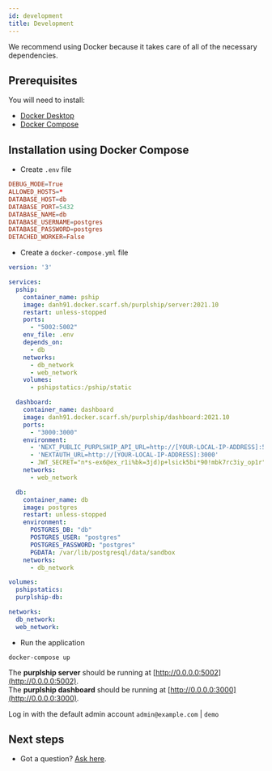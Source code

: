```yaml
---
id: development
title: Development
---
```


We recommend using Docker because it takes care of all of the necessary dependencies.


## Prerequisites

You will need to install:

- [Docker Desktop](https://www.docker.com/products/docker-desktop)
- [Docker Compose](https://docs.docker.com/compose/install/)


## Installation using Docker Compose

- Create `.env` file

```conf
DEBUG_MODE=True
ALLOWED_HOSTS=*
DATABASE_HOST=db
DATABASE_PORT=5432
DATABASE_NAME=db
DATABASE_USERNAME=postgres
DATABASE_PASSWORD=postgres
DETACHED_WORKER=False
```

- Create a `docker-compose.yml` file

```yaml
version: '3'

services:
  pship:
    container_name: pship
    image: danh91.docker.scarf.sh/purplship/server:2021.10
    restart: unless-stopped
    ports:
      - "5002:5002"
    env_file: .env
    depends_on:
      - db
    networks:
      - db_network
      - web_network
    volumes:
      - pshipstatics:/pship/static

  dashboard:
    container_name: dashboard
    image: danh91.docker.scarf.sh/purplship/dashboard:2021.10
    ports:
      - "3000:3000"
    environment:
      - 'NEXT_PUBLIC_PURPLSHIP_API_URL=http://[YOUR-LOCAL-IP-ADDRESS]:5002'
      - 'NEXTAUTH_URL=http://[YOUR-LOCAL-IP-ADDRESS]:3000'
      - JWT_SECRET="n*s-ex6@ex_r1i%bk=3jd)p+lsick5bi*90!mbk7rc3iy_op1r"
    networks:
      - web_network

  db:
    container_name: db
    image: postgres
    restart: unless-stopped
    environment:
      POSTGRES_DB: "db"
      POSTGRES_USER: "postgres"
      POSTGRES_PASSWORD: "postgres"
      PGDATA: /var/lib/postgresql/data/sandbox
    networks:
      - db_network

volumes:
  pshipstatics:
  purplship-db:

networks:
  db_network:
  web_network:
```

- Run the application

```terminal
docker-compose up
```

The **purplship server** should be running at [http://0.0.0.0:5002](http://0.0.0.0:5002). <br/>
The **purplship dashboard** should be running at [http://0.0.0.0:3000](http://0.0.0.0:3000).

Log in with the default admin account `admin@example.com` | `demo`


## Next steps

- Got a question? [Ask here](https://github.com/purplship/purplship/discussions).
